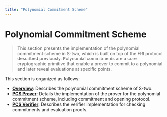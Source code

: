 ```yaml
---
title: "Polynomial Commitment Scheme"
---
```


# Polynomial Commitment Scheme

> This section presents the implementation of the polynomial commitment scheme in S-two, which is built on top of the FRI protocol described previously. Polynomial commitments are a core cryptographic primitive that enable a prover to commit to a polynomial and later reveal evaluations at specific points.

This section is organized as follows:

- [**Overview**](./overview): Describes the polynomial commitment scheme of S-two.
- [**PCS Prover**](./prover): Details the implementation of the prover for the polynomial commitment scheme, including commitment and opening protocol.
- [**PCS Verifier**](./verifier): Describes the verifier implementation for checking commitments and evaluation proofs.